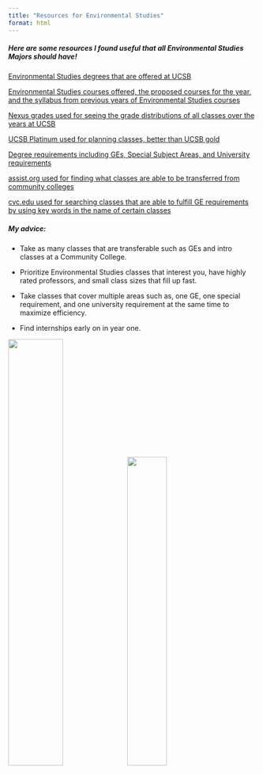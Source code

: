 ```yaml
---
title: "Resources for Environmental Studies"
format: html
---
```


##### Here are some resources I found useful that all Environmental Studies Majors should have!

[Environmental Studies degrees that are offered at UCSB](https://es.ucsb.edu/index.php/degrees)

[Environmental Studies courses offered, the proposed courses for the year, and the syllabus from previous years of Environmental Studies courses](https://es.ucsb.edu/courses)

[Nexus grades used for seeing the grade distributions of all classes over the years at UCSB](https://dailynexus.com/interactives/grades/)

[UCSB Platinum used for planning classes, better than UCSB gold](https://ucsbplat.com/)

[Degree requirements including GEs, Special Subject Areas, and University requirements](https://www.duels.ucsb.edu/degree-planning/degree-requirements)

[assist.org used for finding what classes are able to be transferred from community colleges](assist.org)

[cvc.edu used for searching classes that are able to fulfill GE requirements by using key words in the name of certain classes](cvc.edu)

##### My advice:

-   Take as many classes that are transferable such as GEs and intro classes at a Community College.

-   Prioritize Environmental Studies classes that interest you, have highly rated professors, and small class sizes that fill up fast.

-   Take classes that cover multiple areas such as, one GE, one special requirement, and one university requirement at the same time to maximize efficiency.

-   Find internships early on in year one.

![](media/ucsb.jpg){width="47%"} ![](media/ucsb2.jpg){width="40%"}
